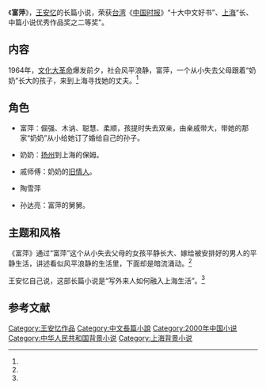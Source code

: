 {{Infobox book 
| 图像      = <!-- [[File:|200px]] -->
| 图像说明  = 
| 书名      = 《富萍》
| 作者      = [[王安忆|王安忆]]
| 原名      = 
| 译者      = 
| 插图      = 
| 封面设计  = 
| 出版地    = 湖南省长沙市
| 语言      = 简体中文
| 系列      = 
| 题材      = 
| 类型      = 长篇小说
| 出版者    = 湖南文艺出版社
| 出版日期  = 2000年9月1日
| 中文版    = 
| 媒介      = 印刷（平装书）
| 页数      = 255
| 开本      = 
| isbn      = 9787540424220
| oclc      = 
| 杜威十进制图书分类法= 
| 美国国会图书馆图书分类法= 
| 上一部作品= 
| 下一部作品= 
| 引用      = 
| 被引用    = 
}}

《'''富萍'''》，[[王安忆|王安忆]]的长篇小说，荣获[[台湾|台湾]]《[[中国时报|中国时报]]》“十大中文好书”、[[上海市|上海]]“长、中篇小说优秀作品奖之二等奖”。

==内容==
1964年，[[文化大革命|文化大革命]]爆发前夕，社会风平浪静，富萍，一个从小失去父母跟着“奶奶”长大的孩子，来到上海寻找她的丈夫。<ref name="fox" />

==角色==
*富萍：倔强、木讷、聪慧、柔顺，孩提时失去双亲，由亲戚带大，带她的那家“奶奶”从小给她订了婚给自己的孙子。

*奶奶：[[扬州|扬州]]到上海的保姆。

*戚师傅：奶奶的[[情人|旧情人]]。

*陶雪萍

*孙达亮：富萍的舅舅。

==主题和风格==
《富萍》通过“富萍”这个从小失去父母的女孩平静长大、嫁给被安排好的男人的平静生活，讲述看似风平浪静的生活里，下面却是暗流涌动。<ref name="at" />

王安忆自己说，这部长篇小说是“写外来人如何融入上海生活”。<ref name="bee" />

==参考文献==
{{reflist|refs=
<ref name="at">{{cite web |url=http://www.people.com.cn/GB/channel6/32/20001010/264641.html |title=王安忆《富萍》，再说上海和上海人|date=2000-10-10 |accessdate=2014-02-01 |work=人民网 |author1=钟红明|author2=王安忆}}</ref>
<ref name="bee">{{cite web |url=http://www.chinawriter.com.cn/2007/2007-01-23/41848.html |title=王安忆的《富萍》及其他 |date=2007-01-23|accessdate=2014-02-01 |work=中国作家网}}</ref>
<ref name="fox">{{cite web |url=http://www.china.com.cn/chinese/RS/26974.htm |title=王安忆新著《富萍》梗概 |accessdate=2014-02-01 |date=2012-02-12 |work=中国网 |archive-date=2016-03-05 |archive-url=https://web.archive.org/web/20160305022326/http://www.china.com.cn/chinese/RS/26974.htm |dead-url=no }}</ref>
}}

{{王安忆作品}}
{{Authority control}} 
{{DEFAULTSORT:F富}}
[[Category:王安忆作品|Category:王安忆作品]]
[[Category:中文長篇小說|Category:中文長篇小說]]
[[Category:2000年中国小说|Category:2000年中国小说]]
[[Category:中华人民共和国背景小说|Category:中华人民共和国背景小说]]
[[Category:上海背景小说|Category:上海背景小说]]